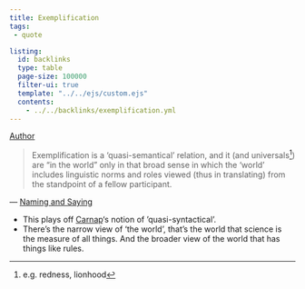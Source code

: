 ```yaml
---
title: Exemplification
tags:
 - quote

listing:
  id: backlinks
  type: table
  page-size: 100000
  filter-ui: true
  template: "../../ejs/custom.ejs"
  contents:
    - ../../backlinks/exemplification.yml
---
```


[Author](/docs/phil/Wilfrid Sellars.html)

> Exemplification is a ‘quasi-semantical’ relation, and it (and universals[^1]) are 
  “in the world” only in that broad sense in which the ‘world’ includes 
  linguistic norms and roles viewed (thus in translating) from the standpoint 
  of a fellow participant.

— [Naming and Saying](/docs/phil/Naming and Saying.html)

[^1]: e.g. redness, lionhood


- This plays off [Carnap](/docs/phil/Rudolf Carnap.html)'s notion of  'quasi-syntactical'.
- There's the narrow view of 'the world', that's the world that science is the 
  measure of all things. And the broader view of the world that has things like rules.

